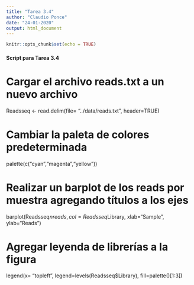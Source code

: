 ---
title: "Tarea 3.4"
author: "Claudio Ponce"
date: "24-01-2020"
output: html_document
---

```{r setup, include=FALSE}
knitr::opts_chunk$set(echo = TRUE)
```
#### Script para Tarea 3.4

# Cargar el archivo reads.txt a un nuevo archivo
Readsseq <- read.delim(file= "../data/reads.txt", header=TRUE)

# Cambiar la paleta de colores predeterminada
palette(c("cyan","magenta","yellow"))

# Realizar un barplot de los reads por muestra agregando títulos a los ejes
barplot(Readsseq$nreads,
        col=Readsseq$Library, xlab="Sample", ylab="Reads") 

# Agregar leyenda de librerías a la figura
legend(x= "topleft", legend=levels(Readsseq$Library), fill=palette()[1:3])

